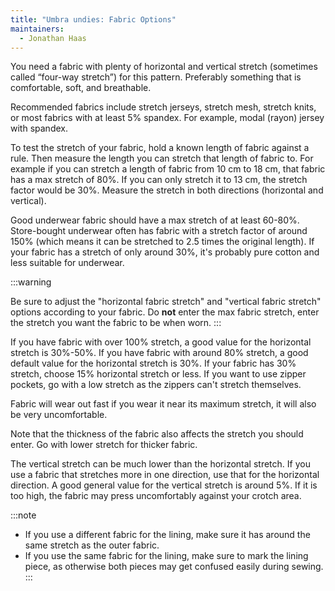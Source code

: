 ```yaml
---
title: "Umbra undies: Fabric Options"
maintainers:
  - Jonathan Haas
---
```


You need a fabric with plenty of horizontal and vertical stretch (sometimes called “four-way stretch”) for this pattern. Preferably something that is comfortable, soft, and breathable.

Recommended fabrics include stretch jerseys, stretch mesh, stretch knits, or most fabrics with at least 5% spandex. For example, modal (rayon) jersey with spandex.

To test the stretch of your fabric, hold a known length of fabric against a rule. 
Then measure the length you can stretch that length of fabric to. 
For example if you can stretch a length of fabric from 10 cm to 18 cm, that fabric has a max stretch of 80%. If you can only stretch it to 13 cm, the stretch factor would be 30%.
Measure the stretch in both directions (horizontal and vertical).

Good underwear fabric should have a max stretch of at least 60-80%. Store-bought underwear often has fabric with a stretch factor of around 150% (which means it can be stretched to 2.5 times the original length). If your fabric has a stretch of only around 30%, it's probably pure cotton and less suitable for underwear.

:::warning

Be sure to adjust the "horizontal fabric stretch" and "vertical fabric stretch" options according to your fabric. Do **not** enter the max fabric stretch, enter the stretch you want the fabric to be when worn.
:::

If you have fabric with over 100% stretch, a good value for the horizontal stretch is 30%-50%.
If you have fabric with around 80% stretch, a good default value for the horizontal stretch is 30%.
If your fabric has 30% stretch, choose 15% horizontal stretch or less. 
If you want to use zipper pockets, go with a low stretch as the zippers can't stretch themselves.

Fabric will wear out fast if you wear it near its maximum stretch, it will also be very uncomfortable.

Note that the thickness of the fabric also affects the stretch you should enter. Go with lower stretch for thicker fabric.

The vertical stretch can be much lower than the horizontal stretch. If you use a fabric that stretches more in one direction, use that for the horizontal direction.
A good general value for the vertical stretch is around 5%. If it is too high, the fabric may press uncomfortably against your crotch area. 

:::note

* If you use a different fabric for the lining, make sure it has around the same stretch as the outer fabric.
* If you use the same fabric for the lining, make sure to mark the lining piece, as otherwise both pieces may get confused easily during sewing.
:::
